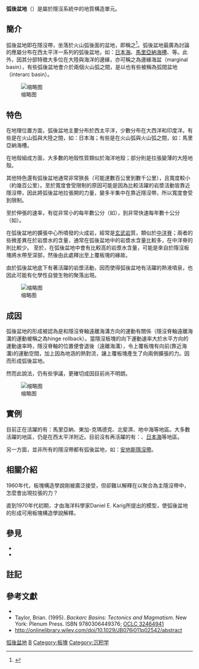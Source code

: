 '''弧後盆地'''（{{lang|en|Back-arc basins}}）是屬於隱沒系統中的地質構造單元。

== 簡介 ==
弧後盆地即在隱沒帶，坐落於火山弧後面的盆地，即稱之<ref>{{Cite book|url=https://books.google.com/books?id=smAEGoPNThMC|title=The Solid Earth: An Introduction to Global Geophysics|last=Fowler|first=C. M. R.|date=2005-01-01|publisher=Cambridge University Press|isbn=9780521893077|language=en}}</ref>。弧後盆地最廣為討論的應屬分布在西太平洋一系列的弧後盆地，如：[[日本海|日本海]]、[[馬里亞納海槽|馬里亞納海槽]]、{{le|勞盆地|Lau_Basin}}等。此外，因其分部特徵大多位在大陸與海洋的邊緣，亦可稱之為邊緣海盆（marginal basin），有些弧後盆地會介於兩個火山弧之間，是以也有些被稱為弧間盆地（interarc basin）。

[[File:BAB_formation.jpg|缩略图]]

== 特色 ==
在地理位置方面，弧後盆地主要分布於西太平洋，少數分布在大西洋和印度洋。有些是在火山弧與大陸之間，如：日本海；有些是在火山弧與火山弧之間，如：馬里亞納海槽。

在地殼組成方面，大多數的地殼性質類似於海洋地殼；部分則是拉張變薄的大陸地殼。

其他特色還有弧後盆地通常非常狹長（可能達數百公里到數千公里），且寬度較小（約幾百公里）。至於寬度會受限制的原因可能是因為比較活躍的岩漿活動皆靠近隱沒帶，因此將弧後盆地拉張開的力量，變多半集中在靠近隱沒帶，所以寬度會受到限制。

至於伸張的速率，有從非常小的每年數公分（如{{le|馬里亞納海槽|Mariana Trough}}），到非常快速每年數十公分（如{{le|勞盆地|Lau Basin}}）。

在弧後盆地的擴張中心所噴發的火成岩，經常是[[玄武岩|玄武岩]]質，類似於[[中洋脊|中洋脊]]；兩者的些微差異在於岩漿水的含量，通常在弧後盆地中的岩漿水含量比較多，在中洋脊的則比較少。 至於，在弧後盆地中會有比較高的岩漿水含量，可能是來自於隱沒板塊將水帶至深部，然後由此處釋出至上覆板塊的緣故。

由於弧後盆地底下有著活躍的岩漿活動，因而使得弧後盆地有活躍的熱液噴泉，也因此可能有化學性自營生物的聚落出現。

[[File:Japan_separation.png|缩略图]]

== 成因 ==
弧後盆地的形成被認為是和隱沒脊軸遠離海溝方向的運動有關係（隱沒脊軸遠離海溝的運動被稱之為hinge rollback）。當隱沒板塊的向下運動速率大於水平方向的運動速率時，隱沒脊軸的位置便會退後（遠離海溝），令上覆板塊有向前(靠近海溝)的運動空間，加上因為地涵的熱對流，讓上覆板塊產生了向兩側擴張的力。因而形成弧後盆地。

然而此說法，仍有些爭議，更確切成因目前尚不明朗。

[[File:BAB_of_the_World_-Converted-.jpg|缩略图]]

== 實例 ==
目前正在活躍的有：馬里亞納、東加-克瑪德克、北斐濟、地中海等地區。大多數活躍的地區，仍是在西太平洋附近。目前沒有再活躍的有：{{le|Parece Vela-Shikoku Basin}}、[[日本海|日本海]]等地區。

另一方面，並非所有的隱沒帶都有弧後盆地，如：[[安地斯隱沒帶|安地斯隱沒帶]]。 

== 相關介紹 ==
1960年代，板塊構造學說剛被廣泛接受，但卻難以解釋在以聚合為主隱沒帶中，怎麼會出現拉張的力？

直到1970年代初期，才由海洋科學家Daniel E. Karig所提出的模型，使弧後盆地的形成可用板塊構造學說解釋。

== 參見 ==
* {{tsl|en|Back-arc region||Back-arc region}}
* {{tsl|en|Forearc||弧前}}

== 註記 ==
{{reflist}}

== 參考文獻 ==
* {{Cite journal|title=Subduction zones; their diversity, mechanism and human impact|author=Uyeda S|journal=GeoJournal|issue=1|doi=10.1007/BF00185938|year=1984|volume=8|pages=381–406}}
* Taylor, Brian. (1995). ''Backarc Basins: Tectonics and Magmatism.'' New York: Plenum Press. ISBN 9780306449376; [http://www.worldcat.org/title/backarc-basins-tectonics-and-magmatism/oclc/32464941 OCLC 32464941] {{Wayback|url=http://www.worldcat.org/title/backarc-basins-tectonics-and-magmatism/oclc/32464941 |date=20150402131503 }}
* http://onlinelibrary.wiley.com/doi/10.1029/JB076i011p02542/abstract {{Wayback|url=http://onlinelibrary.wiley.com/doi/10.1029/JB076i011p02542/abstract |date=20161006202512 }}

[[Category:弧後盆地|]]
[[Category:海洋地質學|B]]
[[Category:板塊|Category:板塊]]
[[Category:沉积学|Category:沉积学]]